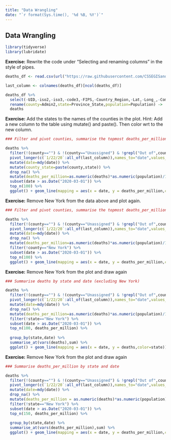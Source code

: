 ```yaml
---
title: "Data Wrangling"
date: "`r format(Sys.time(), '%d %B, %Y')`"
---
```


## Data Wrangling

```r
library(tidyverse)
library(lubridate)
```

**Exercise:** Rewrite the code under "Selecting and renaming columns" in the style of pipes.

```r

deaths_df <- read.csv(url("https://raw.githubusercontent.com/CSSEGISandData/COVID-19/master/csse_covid_19_data/csse_covid_19_time_series/time_series_covid19_deaths_US.csv"),check.names = FALSE)

last_column <- colnames(deaths_df)[ncol(deaths_df)]

deaths_df %>%
  select(-UID,-iso2,-iso3,-code3,-FIPS,-Country_Region,-Lat,-Long_,-Combined_Key) %>%
  rename(county=Admin2,state=Province_State,population=Population) ->
  deaths
```

**Exercise:** Add the states to the names of the counties in the plot. Hint: Add a new column to the table using mutate() and paste(). Then color wrt to the new column.

```r
### Filter and pivot counties, summarise the topmost deaths_per_million by date

deaths %>% 
  filter(!(county=="") & !(county=="Unassigned") & !grepl("Out of",county)) %>%
  pivot_longer(c(`1/22/20`:all_of(last_column)),names_to="date",values_to="deaths") %>%
  mutate(date=mdy(date)) %>%
  mutate(county_state=paste(county,state)) %>%
  drop_na() %>%
  mutate(deaths_per_million=as.numeric(deaths)*as.numeric(population)/1000000) %>%
  subset(date > as.Date("2020-03-01")) %>%
  top_n(100) %>%
  ggplot() + geom_line(mapping = aes(x = date, y = deaths_per_million,color=county_state)) 
```

**Exercise:** Remove New York from the data above and plot again.

```r
### Filter and pivot counties, summarise the topmost deaths_per_million by date (excluding New York)

deaths %>% 
  filter(!(county=="") & !(county=="Unassigned") & !grepl("Out of",county)) %>%
  pivot_longer(c(`1/22/20`:all_of(last_column)),names_to="date",values_to="deaths") %>%
  mutate(date=mdy(date)) %>%
  drop_na() %>%
  mutate(deaths_per_million=as.numeric(deaths)*as.numeric(population)/1000000) %>%
  filter(!county=="New York") %>%
  subset(date > as.Date("2020-03-01")) %>%
  top_n(100) %>%
  ggplot() + geom_line(mapping = aes(x = date, y = deaths_per_million,color=county)) 
```

**Exercise:** Remove New York from the plot and draw again

```r
### Summarise deaths by state and date (excluding New York)

deaths %>% 
  filter(!(county=="") & !(county=="Unassigned") & !grepl("Out of",county)) %>%
  pivot_longer(c(`1/22/20`:all_of(last_column)),names_to="date",values_to="deaths") %>%
  mutate(date=mdy(date)) %>%
  drop_na() %>%
  mutate(deaths_per_million=as.numeric(deaths)*as.numeric(population)/1000000) %>%
  filter(!state=="New York") %>%
  subset(date > as.Date("2020-03-01")) %>%
  top_n(100, deaths_per_million) %>%
  
  group_by(state,date) %>%
  summarise_at(vars(deaths),sum) %>%
  ggplot() + geom_line(mapping = aes(x = date, y = deaths,color=state)) 
```

**Exercise:** Remove New York from the plot and draw again

```r
### Summarise deaths_per_million by state and date

deaths %>% 
  filter(!(county=="") & !(county=="Unassigned") & !grepl("Out of",county)) %>%
  pivot_longer(c(`1/22/20`:all_of(last_column)),names_to="date",values_to="deaths") %>%
  mutate(date=mdy(date)) %>%
  drop_na() %>%
  mutate(deaths_per_million = as.numeric(deaths)*as.numeric(population)/1000000) %>%
  filter(!state=="New York") %>%
  subset(date > as.Date("2020-03-01")) %>%
  top_n(150, deaths_per_million) %>%
  
  group_by(state,date) %>%
  summarise_at(vars(deaths_per_million),sum) %>%
  ggplot() + geom_line(mapping = aes(x = date, y = deaths_per_million,color=state)) 
```


